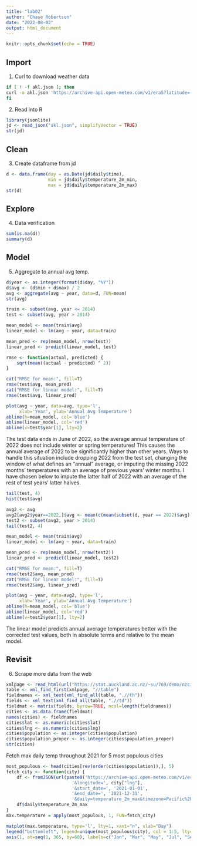 ```yaml
---
title: "lab02"
author: "Chase Robertson"
date: "2022-08-02"
output: html_document
---
```


```r
knitr::opts_chunk$set(echo = TRUE)
```

## Import

1. Curl to download weather data
```bash
if [ ! -f akl.json ]; then
curl -o akl.json 'https://archive-api.open-meteo.com/v1/era5?latitude=-36.85&longitude=174.77&start_date=1980-01-01&end_date=2022-06-30&daily=temperature_2m_max,temperature_2m_min&timezone=Pacific%2FAuckland'
fi
```

2. Read into R
```r
library(jsonlite)
jd <- read_json("akl.json", simplifyVector = TRUE)
str(jd)
```

## Clean

3. Create dataframe from jd

```r
d <- data.frame(day = as.Date(jd$daily$time), 
                min = jd$daily$temperature_2m_min, 
                max = jd$daily$temperature_2m_max)
str(d)
```

## Explore

4. Data verification

```r
sum(is.na(d))
summary(d)
```

## Model

5. Aggregate to annual avg temp.

```r
d$year <- as.integer(format(d$day, "%Y"))
d$avg <- (d$min + d$max) / 2
avg <- aggregate(avg ~ year, data=d, FUN=mean)
str(avg)
```

```r
train <- subset(avg, year <= 2014)
test <- subset(avg, year > 2014)

mean_model <- mean(train$avg)
linear_model <- lm(avg ~ year, data=train)

mean_pred <- rep(mean_model, nrow(test))
linear_pred <- predict(linear_model, test)

rmse <- function(actual, predicted) {
    sqrt(mean((actual - predicted) ^ 2))
}

cat("RMSE for mean:", fill=T)
rmse(test$avg, mean_pred)
cat("RMSE for linear model:", fill=T)
rmse(test$avg, linear_pred)

plot(avg ~ year, data=avg, type='l', 
     xlab='Year', ylab='Annual Avg Temperature')
abline(h=mean_model, col='blue')
abline(linear_model, col='red')
abline(v=test$year[1], lty=2)
```

The test data ends in June of 2022, so the average annual temperature of 2022 does not include winter or spring temperatures! This causes the annual average of 2022 to be significantly higher than other years. Ways to handle this situation include dropping 2022 from the test set, changing the window of what defines an "annual" average, or imputing the missing 2022 months' temperatures with an average of previous years' winter months. I have chosen below to impute the latter half of 2022 with an average of the rest of test years' latter halves.

```r
tail(test, 4)
hist(test$avg)
```

```r
avg2 <- avg
avg2[avg2$year==2022,]$avg <- mean(c(mean(subset(d, year == 2022)$avg), mean(subset(d, year > 2014 & month > 6)$avg)))
test2 <- subset(avg2, year > 2014)
tail(test2, 4)
```

```r
mean_model <- mean(train$avg)
linear_model <- lm(avg ~ year, data=train)

mean_pred <- rep(mean_model, nrow(test2))
linear_pred <- predict(linear_model, test2)

cat("RMSE for mean:", fill=T)
rmse(test2$avg, mean_pred)
cat("RMSE for linear model:", fill=T)
rmse(test2$avg, linear_pred)

plot(avg ~ year, data=avg2, type='l', 
     xlab='Year', ylab='Annual Avg Temperature')
abline(h=mean_model, col='blue')
abline(linear_model, col='red')
abline(v=test2$year[1], lty=2)
```

The linear model predicts annual average temperatures better with the corrected test values, both in absolute terms and relative to the mean model.

## Revisit

6. Scrape more data from the web

```r
xmlpage <- read_html(url("https://stat.auckland.ac.nz/~su/769/demo/nzcities.html"))
table <- xml_find_first(xmlpage, "//table")
fieldnames <- xml_text(xml_find_all(table, ".//th"))
fields <- xml_text(xml_find_all(table, ".//td"))
fieldmat <- matrix(fields, byrow=TRUE, ncol=length(fieldnames))
cities <- as.data.frame(fieldmat)
names(cities) <- fieldnames
cities$lat <- as.numeric(cities$lat)
cities$lng <- as.numeric(cities$lng)
cities$population <- as.integer(cities$population)
cities$population_proper <- as.integer(cities$population_proper)
str(cities)
```

Fetch max daily temp throughout 2021 for 5 most populous cities

```r
most_populous <- head(cities[rev(order(cities$population)),], 5)
fetch_city <- function(city) {
    df <- fromJSON(url(paste0('https://archive-api.open-meteo.com/v1/era5?latitude=', city["lat"], 
                         '&longitude=', city["lng"], 
                         '&start_date=', '2021-01-01', 
                         '&end_date=', '2021-12-31', 
                         '&daily=temperature_2m_max&timezone=Pacific%2FAuckland')))
    df$daily$temperature_2m_max
}
max.temperature = apply(most_populous, 1, FUN=fetch_city)
```

```r
matplot(max.temperature, type='l', lty=1, xaxt="n", xlab="Day")
legend("bottomleft", legend=unique(most_populous$city), col = 1:5, lty=1)
axis(1, at=seq(1, 365, by=60), labels=c("Jan", "Mar", "May", "Jul", "Sep", "Nov", "Jan"))
```

